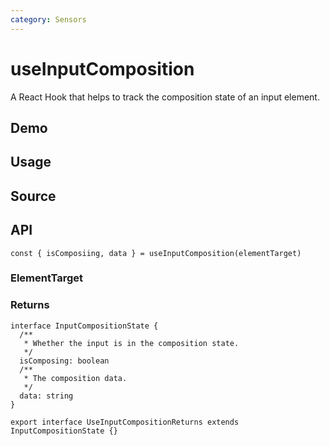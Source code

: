 ```yaml
---
category: Sensors
---
```


# useInputComposition


<HooksType category={frontmatter.category} />

<Since version="v1.4.0" />

A React Hook that helps to track the composition state of an input element.

## Demo


<App />

## Usage



## Source


<Source />

## API

```tsx
const { isComposiing, data } = useInputComposition(elementTarget)
```

### ElementTarget


<Tip type="target" />

### Returns

```tsx
interface InputCompositionState {
  /**
   * Whether the input is in the composition state.
   */
  isComposing: boolean
  /**
   * The composition data.
   */
  data: string
}

export interface UseInputCompositionReturns extends InputCompositionState {}
```
